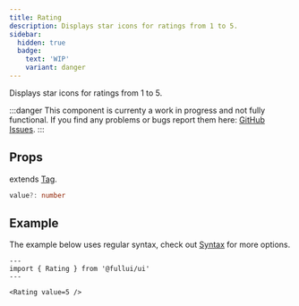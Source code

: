 ```yaml
---
title: Rating
description: Displays star icons for ratings from 1 to 5.
sidebar: 
  hidden: true
  badge:
    text: 'WIP'
    variant: danger
---
```


Displays star icons for ratings from 1 to 5.

:::danger
This component is currenty a work in progress and not fully functional. 
If you find any problems or bugs report them here: [GitHub Issues](https://github.com/fullui/ui/issues).
:::

## Props
extends [Tag](/foundation/tag).
```ts
value?: number
```

## Example
The example below uses regular syntax, check out [Syntax](/overview/components) for more options.

```astro live
---
import { Rating } from '@fullui/ui'
---

<Rating value=5 />
```